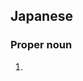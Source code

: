 ==Japanese==
{{ja-kanjitab|やま|もと|yomi=k}}

===Proper noun===
{{ja-pos|やまもと|proper}}

# {{surname|lang=ja|sort=やまもと}}